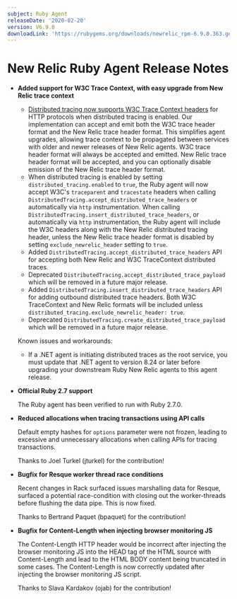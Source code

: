 ```yaml
---
subject: Ruby Agent
releaseDate: '2020-02-20'
version: V6.9.0
downloadLink: 'https://rubygems.org/downloads/newrelic_rpm-6.9.0.363.gem'
---
```


# New Relic Ruby Agent Release Notes

* **Added support for W3C Trace Context, with easy upgrade from New Relic trace context**

  * [Distributed tracing now supports W3C Trace Context headers](https://docs.newrelic.com/docs/understand-dependencies/distributed-tracing/get-started/introduction-distributed-tracing#w3c-support) for HTTP protocols when distributed tracing is enabled. Our implementation can accept and emit both the W3C trace header format and the New Relic trace header format. This simplifies agent upgrades, allowing trace context to be propagated between services with older and newer releases of New Relic agents. W3C trace header format will always be accepted and emitted. New Relic trace header format will be accepted, and you can optionally disable emission of the New Relic trace header format.
  * When distributed tracing is enabled by setting `distributed_tracing.enabled` to `true`, the Ruby agent will now accept W3C's `traceparent` and `tracestate` headers when calling `DistributedTracing.accept_distributed_trace_headers` or automatically via `http` instrumentation. When calling `DistributedTracing.insert_distributed_trace_headers`, or automatically via `http` instrumentation, the Ruby agent will include the W3C headers along with the New Relic distributed tracing header, unless the New Relic trace header format is disabled by setting `exclude_newrelic_header` setting to `true`.
  * Added `DistributedTracing.accept_distributed_trace_headers` API for accepting both New Relic and W3C TraceContext distributed traces.
  * Deprecated `DistributedTracing.accept_distributed_trace_payload` which will be removed in a future major release.
  * Added `DistributedTracing.insert_distributed_trace_headers` API for adding outbound distributed trace headers. Both W3C TraceContext and New Relic formats will be included unless `distributed_tracing.exclude_newrelic_header: true`.
  * Deprecated `DistributedTracing.create_distributed_trace_payload` which will be removed in a future major release.

  Known issues and workarounds:

  * If a .NET agent is initiating distributed traces as the root service, you must update that .NET agent to version 8.24 or later before upgrading your downstream Ruby New Relic agents to this agent release.
* **Official Ruby 2.7 support**

  The Ruby agent has been verified to run with Ruby 2.7.0.
* **Reduced allocations when tracing transactions using API calls**

  Default empty hashes for `options` parameter were not frozen, leading to excessive and unnecessary allocations when calling APIs for tracing transactions.

  Thanks to Joel Turkel (jturkel) for the contribution!
* **Bugfix for Resque worker thread race conditions**

  Recent changes in Rack surfaced issues marshalling data for Resque, surfaced a potential race-condition with closing out the worker-threads before flushing the data pipe. This is now fixed.

  Thanks to Bertrand Paquet (bpaquet) for the contribution!
* **Bugfix for Content-Length when injecting browser monitoring JS**

  The Content-Length HTTP header would be incorrect after injecting the browser monitoring JS into the HEAD tag of the HTML source with Content-Length and lead to the HTML BODY content being truncated in some cases. The Content-Length is now correctly updated after injecting the browser monitoring JS script.

  Thanks to Slava Kardakov (ojab) for the contribution!
